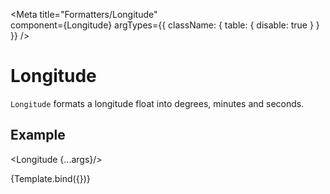 
<Meta
  title="Formatters/Longitude"  
  component={Longitude}
  argTypes={{
    className: { table: { disable: true } }
  }}
/>

# Longitude

`Longitude` formats a longitude float into degrees, minutes and seconds.

<ArgsTable of={Longitude}/>

## Example

<Longitude {...args}/>

<Canvas>
  <Story
    name="Properties"
    args={{ value: 30.12 }}>
    {Template.bind({})}
  </Story>
</Canvas>

